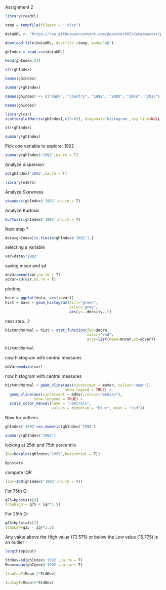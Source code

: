 Assignment 2
```r
library(readxl)
```

```r
temp = tempfile(fileext = ".xlsx")
```

```r
dataURL <- "https://raw.githubusercontent.com/popester007/data/master/project%20data%20GHI.csv"
```

```r
download.file(dataURL, destfile =temp, mode='wb')
```

```r
ghIndex = read.csv(dataURL)
```

```r
head(ghIndex,51)
```

```r
str(ghIndex)
```


```r
names(ghIndex)
```

```r
summary(ghIndex)
```

```r
names(ghIndex) <- c("Rank", "Country", "1992", "2000", "2008", "2017")
```

```r
names(ghIndex)
```

```r
library(car)
scatterplotMatrix(ghIndex[,c(3:6)], diagonal='histogram',reg.line=NULL, smoother=NULL)
```

```r
str(ghIndex)
```

```r
summary(ghIndex)
```

Pick one variable to explore: 1992
```r
summary(ghIndex$'1992',na.rm = T)
```
Analyze dispersion
```r
sd(ghIndex$'1992',na.rm = T)
```

```r
library(e1071)
```


Analyze Skewness
```r
skewness(ghIndex$'1992',na.rm = T)
```

Analyze Kurtosis
```r
kurtosis(ghIndex$'1992',na.rm = T)
```
Next step ?
```r
data=ghIndex[is.finite(ghIndex$'1992'),]
```
selecting a variable
```r
var=data$'1992'
```
saving mean and sd
```r
mnVar=mean(var,na.rm = T)
sdVar=sd(var,na.rm = T)
```
plotting
```r
base = ggplot(data, aes(x=var))
hist = base + geom_histogram(fill="green",
                             color='grey',
                             aes(y=..density..))
```
next step...?
```r
histAndNormal = hist + stat_function(fun=dnorm,
                                     color="red",
                                     args=list(mean=mnVar,sd=sdVar))
```

```r
histAndNormal
```

now histogram with central measures
```r
mdVar=median(var)
```

now histogram with central measures
```r
histAndNormal + geom_vline(aes(xintercept = mnVar, colour="mean"),
                           show.legend = TRUE) +
  geom_vline(aes(xintercept = mdVar,colour="median"),
             show.ledgend = TRUE) +
  scale_color_manual(name = "centrals",
                     values = c(median = "blue", mean = "red"))
```
Now for outliers
```r
ghIndex$'1992'=as.numeric(ghIndex$'1992')
```

```r
summary(ghIndex$'1992')
```
looking at 25th and 75th percentile
```r
(bp=boxplot(ghIndex$'1992',horizontal = T))
```

```r
bp$stats
```

compute IQR
```r
(iqr=IQR(ghIndex$'1992',na.rm = T))
```
For 75th Q:
```r
q75=bp$stats[4]
(capHigh = q75 + iqr*1.5)
```

For 25th Q:
```r
q25=bp$stats[2]
(capLow=q25 - iqr*1.5)
```

Any value above the High value (73.575) or below the Low value (15.775) is an outlier

```r
length(bp$out)
```

```r
StdDev=sd(ghIndex$'1992',na.rm = T)
Mean=mean(ghIndex$'1992',na.rm = T)
```

```r
(lowCapT=Mean-2*StdDev)
```

```r
(upCapT=Mean+2*StdDev)
```


